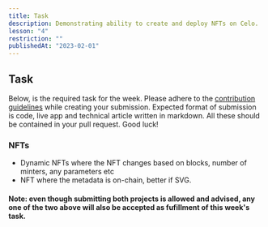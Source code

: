 ```yaml
---
title: Task
description: Demonstrating ability to create and deploy NFTs on Celo.
lesson: "4"
restriction: ""
publishedAt: "2023-02-01"
---
```


## Task

Below, is the required task for the week. Please adhere to the [contribution guidelines](https://github.com/celo-org/stackshift) while creating your submission.
Expected format of submission is code, live app and technical article written in markdown. All these should be contained in your pull request. Good luck!

### NFTs

- Dynamic NFTs where the NFT changes based on blocks, number of minters, any parameters etc
- NFT where the metadata is on-chain, better if SVG.

#### Note: even though submitting both projects is allowed and advised, any one of the two above will also be accepted as fufillment of this week's task.

